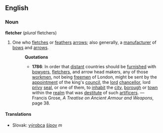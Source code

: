 ==English==
=== Noun ===
'''fletcher''' (''plural'' fletchers)
#One who [[fletch]]es or [[feather]]s [[arrow]]s; also generally, a [[manufacturer]] of [[bow]]s and [[arrow]]s.
#:'''Quotations'''
#:*'''1786''': In order that [[distant]] countries should be [[furnish]]ed with [[bowyer]]s, [[fletcher]]s, and arrow head makers, any of those [[workmen]], not being [[freemen]] of London, might be sent by the [[appointment]] of the king's [[council]], the [[lord]] [[chancellor]], lord [[privy]] [[seal]], or one of them, to [[inhabit]] the [[city]], [[borough]] or [[town]] within the [[realm]] that was [[destitute]] of such [[artificer]]s. &mdash; Francis Grose, ''A Treatise on Ancient Armour and Weapons'', page 38.
==== Translations ====
*Slovak: [[výrobca#Slovak|výrobca]] [[šíp#Slovak|šípov]] ''m''